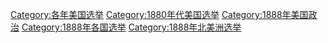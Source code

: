 [[Category:各年美国选举|Category:各年美国选举]]
[[Category:1880年代美国选举|Category:1880年代美国选举]]
[[Category:1888年美国政治|Category:1888年美国政治]]
[[Category:1888年各国选举|Category:1888年各国选举]]
[[Category:1888年北美洲选举|Category:1888年北美洲选举]]